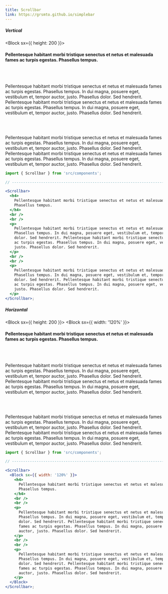 ```yaml
---
title: Scrollbar
link: https://grsmto.github.io/simplebar
---
```


##### Vertical

<Block sx={{ height: 200 }}>
  <Scrollbar>
    <h4>
      Pellentesque habitant morbi tristique senectus et netus et malesuada fames ac turpis egestas.
      Phasellus tempus.
    </h4>
    <br />
    <br />
    <p>
      Pellentesque habitant morbi tristique senectus et netus et malesuada fames ac turpis egestas.
      Phasellus tempus. In dui magna, posuere eget, vestibulum et, tempor auctor, justo. Phasellus
      dolor. Sed hendrerit. Pellentesque habitant morbi tristique senectus et netus et malesuada
      fames ac turpis egestas. Phasellus tempus. In dui magna, posuere eget, vestibulum et, tempor
      auctor, justo. Phasellus dolor. Sed hendrerit.
    </p>
    <br />
    <br />
    <p>
      Pellentesque habitant morbi tristique senectus et netus et malesuada fames ac turpis egestas.
      Phasellus tempus. In dui magna, posuere eget, vestibulum et, tempor auctor, justo. Phasellus
      dolor. Sed hendrerit. Pellentesque habitant morbi tristique senectus et netus et malesuada
      fames ac turpis egestas. Phasellus tempus. In dui magna, posuere eget, vestibulum et, tempor
      auctor, justo. Phasellus dolor. Sed hendrerit.
    </p>
  </Scrollbar>
</Block>

```jsx
import { Scrollbar } from 'src/components';

// ----------------------------------------------------------------------

<Scrollbar>
  <h4>
    Pellentesque habitant morbi tristique senectus et netus et malesuada fames ac turpis egestas.
    Phasellus tempus.
  </h4>
  <br />
  <br />
  <p>
    Pellentesque habitant morbi tristique senectus et netus et malesuada fames ac turpis egestas.
    Phasellus tempus. In dui magna, posuere eget, vestibulum et, tempor auctor, justo. Phasellus
    dolor. Sed hendrerit. Pellentesque habitant morbi tristique senectus et netus et malesuada fames
    ac turpis egestas. Phasellus tempus. In dui magna, posuere eget, vestibulum et, tempor auctor,
    justo. Phasellus dolor. Sed hendrerit.
  </p>
  <br />
  <br />
  <p>
    Pellentesque habitant morbi tristique senectus et netus et malesuada fames ac turpis egestas.
    Phasellus tempus. In dui magna, posuere eget, vestibulum et, tempor auctor, justo. Phasellus
    dolor. Sed hendrerit. Pellentesque habitant morbi tristique senectus et netus et malesuada fames
    ac turpis egestas. Phasellus tempus. In dui magna, posuere eget, vestibulum et, tempor auctor,
    justo. Phasellus dolor. Sed hendrerit.
  </p>
</Scrollbar>;
```

##### Horizontal

<Block sx={{ height: 200 }}>
  <Scrollbar>
    <Block sx={{ width: '120%' }}>
      <h4>
        Pellentesque habitant morbi tristique senectus et netus et malesuada fames ac turpis
        egestas. Phasellus tempus.
      </h4>
      <br />
      <br />
      <p>
        Pellentesque habitant morbi tristique senectus et netus et malesuada fames ac turpis
        egestas. Phasellus tempus. In dui magna, posuere eget, vestibulum et, tempor auctor, justo.
        Phasellus dolor. Sed hendrerit. Pellentesque habitant morbi tristique senectus et netus et
        malesuada fames ac turpis egestas. Phasellus tempus. In dui magna, posuere eget, vestibulum
        et, tempor auctor, justo. Phasellus dolor. Sed hendrerit.
      </p>
      <br />
      <br />
      <p>
        Pellentesque habitant morbi tristique senectus et netus et malesuada fames ac turpis
        egestas. Phasellus tempus. In dui magna, posuere eget, vestibulum et, tempor auctor, justo.
        Phasellus dolor. Sed hendrerit. Pellentesque habitant morbi tristique senectus et netus et
        malesuada fames ac turpis egestas. Phasellus tempus. In dui magna, posuere eget, vestibulum
        et, tempor auctor, justo. Phasellus dolor. Sed hendrerit.
      </p>
    </Block>
  </Scrollbar>
</Block>

```jsx
import { Scrollbar } from 'src/components';

// ----------------------------------------------------------------------

<Scrollbar>
  <Block sx={{ width: '120%' }}>
    <h4>
      Pellentesque habitant morbi tristique senectus et netus et malesuada fames ac turpis egestas.
      Phasellus tempus.
    </h4>
    <br />
    <br />
    <p>
      Pellentesque habitant morbi tristique senectus et netus et malesuada fames ac turpis egestas.
      Phasellus tempus. In dui magna, posuere eget, vestibulum et, tempor auctor, justo. Phasellus
      dolor. Sed hendrerit. Pellentesque habitant morbi tristique senectus et netus et malesuada
      fames ac turpis egestas. Phasellus tempus. In dui magna, posuere eget, vestibulum et, tempor
      auctor, justo. Phasellus dolor. Sed hendrerit.
    </p>
    <br />
    <br />
    <p>
      Pellentesque habitant morbi tristique senectus et netus et malesuada fames ac turpis egestas.
      Phasellus tempus. In dui magna, posuere eget, vestibulum et, tempor auctor, justo. Phasellus
      dolor. Sed hendrerit. Pellentesque habitant morbi tristique senectus et netus et malesuada
      fames ac turpis egestas. Phasellus tempus. In dui magna, posuere eget, vestibulum et, tempor
      auctor, justo. Phasellus dolor. Sed hendrerit.
    </p>
  </Block>
</Scrollbar>;
```
